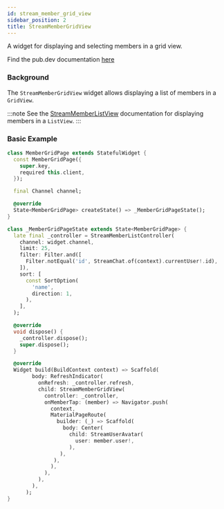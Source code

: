 ```yaml
---
id: stream_member_grid_view
sidebar_position: 2
title: StreamMemberGridView
---
```


A widget for displaying and selecting members in a grid view.

Find the pub.dev documentation [here](https://pub.dev/documentation/stream_chat_flutter/latest/stream_chat_flutter/StreamMemberGridView-class.html)

### Background

The `StreamMemberGridView` widget allows displaying a list of members in a `GridView`.

:::note
See the [StreamMemberListView](./stream_member_list_view.mdx) documentation for displaying members in a `ListView`.
:::

### Basic Example

```dart
class MemberGridPage extends StatefulWidget {
  const MemberGridPage({
    super.key,
    required this.client,
  });

  final Channel channel;

  @override
  State<MemberGridPage> createState() => _MemberGridPageState();
}

class _MemberGridPageState extends State<MemberGridPage> {
  late final _controller = StreamMemberListController(
    channel: widget.channel,
    limit: 25,
    filter: Filter.and([
      Filter.notEqual('id', StreamChat.of(context).currentUser!.id),
    ]),
    sort: [
      const SortOption(
        'name',
        direction: 1,
      ),
    ],
  );

  @override
  void dispose() {
    _controller.dispose();
    super.dispose();
  }

  @override
  Widget build(BuildContext context) => Scaffold(
        body: RefreshIndicator(
          onRefresh: _controller.refresh,
          child: StreamMemberGridView(
            controller: _controller,
            onMemberTap: (member) => Navigator.push(
              context,
              MaterialPageRoute(
                builder: (_) => Scaffold(
                  body: Center(
                    child: StreamUserAvatar(
                      user: member.user!,
                    ),
                 ),
               ),
              ),
            ),
          ),
        ),
      );
}
```
